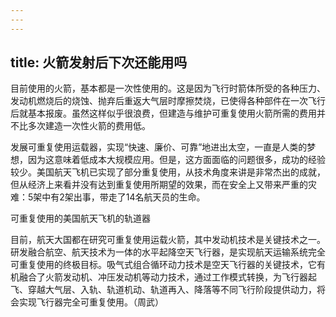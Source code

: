 ```yaml
---
---
---
```

title: 火箭发射后下次还能用吗
---




目前使用的火箭，基本都是一次性使用的。这是因为飞行时箭体所受的各种压力、发动机燃烧后的烧蚀、抛弃后重返大气层时摩擦焚烧，已使得各种部件在一次飞行后就基本报废。虽然这样似乎很浪费，但建造与维护可重复使用火箭所需的费用并不比多次建造一次性火箭的费用低。

发展可重复使用运载器，实现“快速、廉价、可靠”地进出太空，一直是人类的梦想，因为这意味着低成本大规模应用。但是，这方面面临的问题很多，成功的经验较少。美国航天飞机已实现了部分重复使用，从技术角度来讲是非常杰出的成就，但从经济上来看并没有达到重复使用所期望的效果，而在安全上又带来严重的灾难：5架中有2架出事，带走了14名航天员的生命。

可重复使用的美国航天飞机的轨道器



目前，航天大国都在研究可重复使用运载火箭，其中发动机技术是关键技术之一。研发融合航空、航天技术为一体的水平起降空天飞行器，是实现航天运输系统完全可重复使用的终极目标。吸气式组合循环动力技术是空天飞行器的关键技术，它有机融合了火箭发动机、冲压发动机等动力技术，通过工作模式转换，为飞行器起飞、穿越大气层、入轨、轨道机动、轨道再入、降落等不同飞行阶段提供动力，将会实现飞行器完全可重复使用。（周武）
